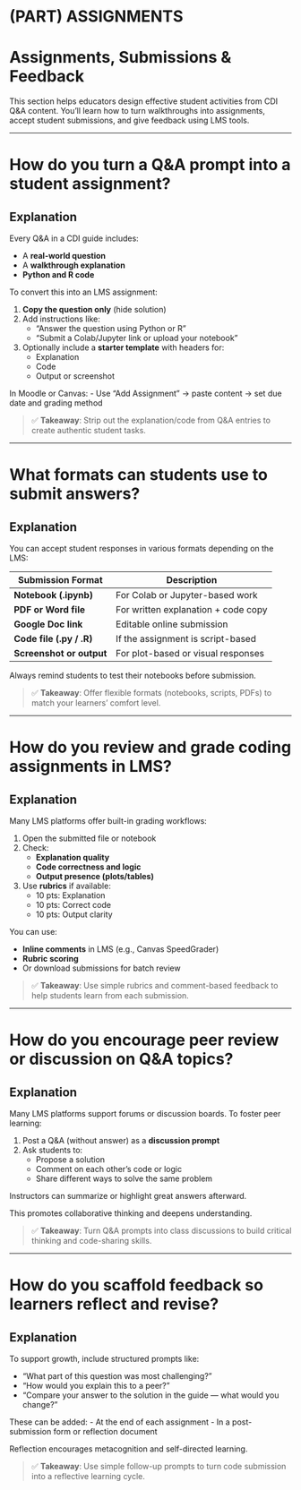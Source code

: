 # (PART) ASSIGNMENTS {-}

# Assignments, Submissions & Feedback {-}

This section helps educators design effective student activities from CDI Q&A content. You’ll learn how to turn walkthroughs into assignments, accept student submissions, and give feedback using LMS tools.

---

# How do you turn a Q&A prompt into a student assignment?

## Explanation

Every Q&A in a CDI guide includes:

- A **real-world question**
- A **walkthrough explanation**
- **Python and R code**

To convert this into an LMS assignment:

1. **Copy the question only** (hide solution)
2. Add instructions like:
   - “Answer the question using Python or R”
   - “Submit a Colab/Jupyter link or upload your notebook”
3. Optionally include a **starter template** with headers for:
   - Explanation  
   - Code  
   - Output or screenshot  

In Moodle or Canvas:
- Use “Add Assignment” → paste content → set due date and grading method

> ✅ **Takeaway**: Strip out the explanation/code from Q&A entries to create authentic student tasks.

---

# What formats can students use to submit answers?

## Explanation

You can accept student responses in various formats depending on the LMS:

| Submission Format | Description                          |
|-------------------|--------------------------------------|
| **Notebook (.ipynb)**  | For Colab or Jupyter-based work       |
| **PDF or Word file**   | For written explanation + code copy  |
| **Google Doc link**    | Editable online submission           |
| **Code file (.py / .R)** | If the assignment is script-based    |
| **Screenshot or output** | For plot-based or visual responses   |

Always remind students to test their notebooks before submission.

> ✅ **Takeaway**: Offer flexible formats (notebooks, scripts, PDFs) to match your learners’ comfort level.

---

# How do you review and grade coding assignments in LMS?

## Explanation

Many LMS platforms offer built-in grading workflows:

1. Open the submitted file or notebook
2. Check:
   - **Explanation quality**
   - **Code correctness and logic**
   - **Output presence (plots/tables)**
3. Use **rubrics** if available:
   - 10 pts: Explanation
   - 10 pts: Correct code
   - 10 pts: Output clarity

You can use:

- **Inline comments** in LMS (e.g., Canvas SpeedGrader)
- **Rubric scoring**
- Or download submissions for batch review

> ✅ **Takeaway**: Use simple rubrics and comment-based feedback to help students learn from each submission.

---

# How do you encourage peer review or discussion on Q&A topics?

## Explanation

Many LMS platforms support forums or discussion boards. To foster peer learning:

1. Post a Q&A (without answer) as a **discussion prompt**
2. Ask students to:
   - Propose a solution  
   - Comment on each other’s code or logic  
   - Share different ways to solve the same problem  

Instructors can summarize or highlight great answers afterward.

This promotes collaborative thinking and deepens understanding.

> ✅ **Takeaway**: Turn Q&A prompts into class discussions to build critical thinking and code-sharing skills.

---

# How do you scaffold feedback so learners reflect and revise?

## Explanation

To support growth, include structured prompts like:

- “What part of this question was most challenging?”
- “How would you explain this to a peer?”
- “Compare your answer to the solution in the guide — what would you change?”

These can be added:
- At the end of each assignment
- In a post-submission form or reflection document

Reflection encourages metacognition and self-directed learning.

> ✅ **Takeaway**: Use simple follow-up prompts to turn code submission into a reflective learning cycle.
